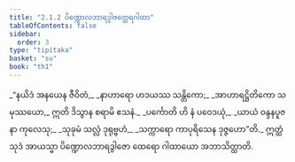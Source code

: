 ```yaml
---
title: "2.1.2 ပိဏ္ဍောလဘာရဒွါဇတ္ထေရဂါထာ"
tableOfContents: false
sidebar:
  order: 3
type: "tipitaka"
basket: "su"
book: "th1"
---
```



<DynamicBreadcrumb />

<Division number="123" book="th1">

<Paragraph number="277" type="verses" book="th1">
_“နယိဒံ အနယေန ဇီဝိတံ,_  
_နာဟာရော ဟဒယဿ သန္တိကော;_  
_အာဟာရဋ္ဌိတိကော သမုဿယော,_  
ဣတိ ဒိသွာန စရာမိ ဧသနံ._  

</Paragraph>

</Division>
<Division number="124" book="th1">

<Paragraph number="278" type="verses" book="th1">
_ပင်္ကောတိ ဟိ နံ ပဝေဒယုံ,_  
_ယာယံ ဝန္ဒနပူဇနာ ကုလေသု;_  
_သုခုမံ သလ္လံ ဒုရုဗ္ဗဟံ,_  
_သက္ကာရော ကာပုရိသေန ဒုဇ္ဇဟော”တိ._  

</Paragraph>

<Paragraph number="279" book="th1">
ဣတ္ထံ သုဒံ အာယသ္မာ ပိဏ္ဍောလဘာရဒွါဇော ထေရော ဂါထာယော အဘာသိတ္ထာတိ.
</Paragraph>
</Division>